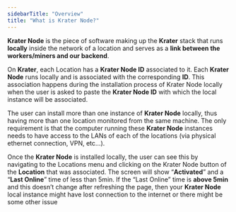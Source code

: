 ```yaml
---
sidebarTitle: "Overview"
title: "What is Krater Node?"
---
```

**Krater Node** is the piece of software making up the **Krater** stack that runs **locally** inside the network of a location and serves as a **link between the workers/miners and our backend**. 

On **Krater**, each Location has a **Krater Node ID** associated to it. Each **Krater Node** runs locally and is associated with the corresponding **ID**. This association happens during the installation process of Krater Node locally when the user is asked to paste the **Krater Node ID** with which the local instance will be associated.

The user can install more than one instance of **Krater Node** locally, thus having more than one location monitored from the same machine. The only requirement is that the computer running these **Krater Node** instances needs to have access to the LANs of each of the locations (via physical ethernet connection, VPN, etc…).

Once the **Krater Node** is installed locally, the user can see this by navigating to the Locations menu and clicking on the Krater Node button of the **Location** that was associated. The screen will show “**Activated**” and a “**Last Online**” time of less than 5min. If the “Last Online” time is **above 5min** and this doesn’t change after refreshing the page, then your **Krater Node** local instance might have lost connection to the internet or there might be some other issue